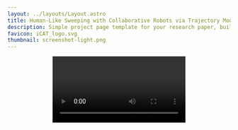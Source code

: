 ```yaml
---
layout: ../layouts/Layout.astro
title: Human-Like Sweeping with Collaborative Robots via Trajectory Modeling from User Demonstrations and Language Models
description: Simple project page template for your research paper, built with Astro and Tailwind CSS
favicon: iCAT_logo.svg
thumbnail: screenshot-light.png
---
```







<Header
  title={frontmatter.title}
  authors={[
    {
      name: "Jin-su Park",
      //url: "https://roman.technology",
      notes: ["1*"],
    },
    {
      name: "Sanghon Song",
      //institution: "Institution Two",
      notes: ["1"],
    },
    {
      name: "Jungwoo Kim",
      //institution: "Institution Three",
      notes: ["1"],
    },
    {
      name: "Dongyeop Kang",
      notes: ["2"],
    },
    {
      name: "Jeyoun Dong",
      notes: ["2"],
    },
    {
      name: "Chan-eun Park",
      notes: ["1†"]
    }
  ]}
  notes={[
    {
      symbol: "1",
      text: "Kyungpook National University",
    },
    {
      symbol: "2",
      text: "Electronic and Telecommunications Research Institute",
    },
  ]}
  links={[
    {
      name: "Paper",
      url: "",
      icon: "ri:file-pdf-2-line",
    },
    {
      name: "Code",
      url: "",
      icon: "ri:github-line",
    },
    {
      name: "arXiv",
      url: "",
      icon: "academicons:arxiv",
    },
  ]}
  />

<Video source={demo} />

<HighlightedSection>

## Abstract

This study proposes a trajectory modeling framework using user-demonstrated motion for collaborative robots to perform human-like sweeping tasks. By collecting the robot's motion data through a remote controller, we modeled the sweeping motion with a polynomial dynamical system (PLYDS). Additionally, we used large language models (LLMs) to specify sweeping tasks via natural language. Our framework allows users to adjust the robot's behavior without requiring any programming or domain expertise. Experimental results using an industrial collaborative robot demonstrated that the proposed approach not only produced human-like sweeping motions, but also enabled non-expert users to operate the system intuitively.

</HighlightedSection>

## Motivation

Sweeping tasks in outdoor environments such as road cleaning and industrial complexes are essential for ensuring worker safety and maintaining public hygiene. However, due to challenging weather conditions, the risk of traffic accidents, insufficient protective equipment, and a shortage of labor, such tasks are often hazardous and difficult for humans to perform directly.
As a result, there is a growing need to automate these operations using collaborative robots.
In particular, a teleoperation-based, programming-less framework is required to enable non-expert users to intuitively control the robot.
In our previous study, we proposed a **waypoint-based trajectory generation algorithm using a handheld controller and a mobile application**.
Usability evaluations demonstrated the effectiveness of this method in improving the accessibility of collaborative robot control. However, the approach was limited in its ability to express diverse motions and lacked flexibility in adapting to dynamic envirionment changes.
To address these limitations, the present study proposes a framework that enables collaborative robots to perform sweeping tasks more naturally and realistically by **modeling human motion using a Polynomial Dynamical System (PLYDS)** and supporting intuitive **trajectory modification through a Large Language Model (LLM)-based** natrual language interface.

## Human Sweeping Motion

Velocity data were obtained from actual human sweeping demonstrations performed via a collaborative robot and a remote controller.
The measured profiles exhibited a shape closely matching a sine wave, which motivated teh selection fo a sine-based velocity profile in this study.

<Figure>
  <Image slot="figure" source={demonstration_vel} altText="Human sweeping demonstration velocity profile" />
  <span slot="caption">Human sweeping demonstration velocity profile</span>
</Figure>

<TwoColumns>
  <Figure slot="left">
    <Image slot="figure" source={human_sweep_ori} altText="Original robot's sweeping motion velocity" />
    <span slot="caption">Original robot's sweeping motion velocity</span>
  </Figure>
  <Figure slot="right">
    <Image slot="figure" source={human_sweep_change} altText="Human-Like sweeping motion velocity" />
    <span slot="caption">Human-Like sweeping motion velocity</span>
  </Figure>
</TwoColumns>

## Experiments

<TwoColumns>
  <Figure slot="left">
    <Image slot="figure" source={overall_exp} altText="Overview" />
    <span slot="caption">Overview</span>
  </Figure>
  <Figure slot="right">
    <Image slot="figure" source={teleoperation_vive} altText="Collecting sweeping trajectory data" />
    <span slot="caption">Collecting sweeping trajectory data</span>
  </Figure>
</TwoColumns>

We used a 6-DoF robot (Neuromeka Indy7) and a remote controller (HTC Vive Pro Controller) to collect 100 sweeping demonstrations, which were then used to train the PLYDS model.

**Adjust the Number of Passes in the Sweeping Trajectory**
<TwoColumns>
  <Figure slot="left">
    <Video slot="figure" source={scenario1} />
    <span slot="caption">Take a look at this YouTube video.</span>
  </Figure>
  <Figure slot="right">
    <Splat slot="figure" client:idle />
    <span slot="caption">Now look at this <a href="https://en.wikipedia.org/wiki/Gaussian_splatting">Gaussian splat</a>, rendered with a React component.</span>
  </Figure>
</TwoColumns>

**Move the Entire Sweeping Trajectory**
<TwoColumns>
  <Figure slot="left">
    <YouTubeVideo slot="figure" videoId="wjZofJX0v4M" />
    <span slot="caption">Take a look at this YouTube video.</span>
  </Figure>
  <Figure slot="right">
    <Splat slot="figure" client:idle />
    <span slot="caption">Now look at this <a href="https://en.wikipedia.org/wiki/Gaussian_splatting">Gaussian splat</a>, rendered with a React component.</span>
  </Figure>
</TwoColumns>

**Modify the Starting Point of the Sweeping Trajectory**
<TwoColumns>
  <Figure slot="left">
    <YouTubeVideo slot="figure" videoId="wjZofJX0v4M" />
    <span slot="caption">Take a look at this YouTube video.</span>
  </Figure>
  <Figure slot="right">
    <Splat slot="figure" client:idle />
    <span slot="caption">Now look at this <a href="https://en.wikipedia.org/wiki/Gaussian_splatting">Gaussian splat</a>, rendered with a React component.</span>
  </Figure>
</TwoColumns>

**Adjust the Sweeping Motion Speed**
<TwoColumns>
  <Figure slot="left">
    <YouTubeVideo slot="figure" videoId="wjZofJX0v4M" />
    <span slot="caption">Take a look at this YouTube video.</span>
  </Figure>
  <Figure slot="right">
    <Splat slot="figure" client:idle />
    <span slot="caption">Now look at this <a href="https://en.wikipedia.org/wiki/Gaussian_splatting">Gaussian splat</a>, rendered with a React component.</span>
  </Figure>
</TwoColumns>

**Main Scenario**

<Figure>
  <Image slot="figure" source={exp_first} altText="Applying PLYDS model to Sweeping Task" />
  <span slot="caption">Applying PLYDS model to Sweeping Task</span>
</Figure>

After checking the floor condition, four waypoints wrer designated using the Vive Controller to define the desired workspace.
Waypoint-based trajectory generation algorithm was then used to interpolate the entire trajectory
PLYDS model was used to execute sweeping motions between the waypoints

<Figure>
  <Image slot="figure" source={exp_second} altText="Sweeping Trajectory Modification" />
  <span slot="caption">Sweeping Trajectory Modification</span>
</Figure>

When additional cleaning was required, user input (e.g., "Sweep deeper, one more time")
A new trajectory was generated and executed without any demonstrations


## Conclusion

In this study, we proposed a trajectory meodeling and modification framework for collaborative robots using PLYDS and LLMs.
It improves similarity to human motion while remaining easy to use for non-experts.
This approach enhances practical usability, and future work will explore deployment on mobile manipulators for outdoor sweeping tasks.

## Figures

Use the figure component to display images, videos, equations, or any other element, with an optional caption.

<Figure>
  <Image slot="figure" source={transformer} altText="Diagram of the transformer deep learning architecture." />
  <span slot="caption">Diagram of the transformer deep learning architecture.</span>
</Figure>

## Image comparison slider

An interactive, accessible slider component with keyboard navigation.
<Figure>
  <ImageComparison slot="figure" client:load imageUrlOne={dogsDiffc.src} imageUrlTwo={dogsTrue.src} altTextOne="Photo of two dogs running side-by-side in shallow water, lossily compressed using the DiffC algorithm" altTextTwo="Original photo of two dogs running side-by-side in shallow water" />
  <span slot="caption">A photo of two dogs running side-by-side in shallow water, lossily compressed using the <a href="https://jeremyiv.github.io/diffc-project-page/">DiffC algorithm</a>.</span>
</Figure>

## Two columns

Use the two columns component to display two columns of content. In this example, the first column contains a figure with a YouTube video and the second column contains a figure with a custom [React](https://react.dev/) component. By default, they display side by side, but if the screen is narrow enough (for example, on mobile), they're arranged vertically.

<TwoColumns>
  <Figure slot="left">
    <YouTubeVideo slot="figure" videoId="wjZofJX0v4M" />
    <span slot="caption">Take a look at this YouTube video.</span>
  </Figure>
  <Figure slot="right">
    <Splat slot="figure" client:idle />
    <span slot="caption">Now look at this <a href="https://en.wikipedia.org/wiki/Gaussian_splatting">Gaussian splat</a>, rendered with a React component.</span>
  </Figure>
</TwoColumns>

## Heading levels

Use headings to divide your content into sections.

### Heading 3

Go down a level to heading 3...

#### Heading 4

...and down again to heading 4.

## LaTeX

You can also add LaTeX formulas, rendered during the build process using [KaTeX](https://katex.org/) so they're quick to load for visitors of your project page. You can write them inline, like this: <LaTeX inline formula="a^2 + b^2 = c^2" />. Or, you can write them as a block:

<LaTeX formula="\int_a^b f(x) dx" />


## Tables

You can add simple tables using [GitHub Flavored Markdown syntax](https://docs.github.com/en/get-started/writing-on-github/working-with-advanced-formatting/organizing-information-with-tables):

| Model | Accuracy | F1 score | Training time (hours) |
| :--- | :---: | :---: | :---: |
| BERT-base | 0.89 | 0.87 | 4.5 |
| RoBERTa-large | 0.92 | 0.91 | 7.2 |
| DistilBERT | 0.86 | 0.84 | 2.1 |
| XLNet | 0.90 | 0.89 | 6.8 |



## BibTeX citation

```bibtex
@article{park2025,
  author = "{Park, Jin-su and Song, Sanghun and Kim, Jungwoo and Kang, Dongyeop and Dong, Jeyoun and Park, Cahn-eun}",
  title = "Human-Like Sweeping with Collaborative Robots via Trajectory Modeling from User Demonstrations and Language Models",
  year = "2025",
}
```